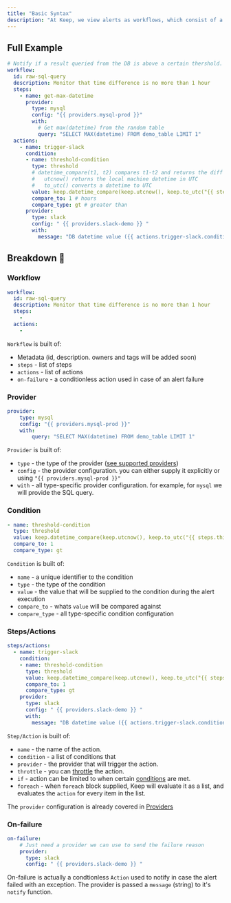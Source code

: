 ```yaml
---
title: "Basic Syntax"
description: "At Keep, we view alerts as workflows, which consist of a series of steps executed in sequence, each with its own specific input and output. To keep our approach simple, Keep's syntax is designed to closely resemble the syntax used in GitHub Actions. We believe that GitHub Actions has a well-established syntax, and there is no need to reinvent the wheel."
---
```

## Full Example
```yaml title=examples/raw_sql_query_datetime.yml
# Notify if a result queried from the DB is above a certain thershold.
workflow:
  id: raw-sql-query
  description: Monitor that time difference is no more than 1 hour
  steps:
    - name: get-max-datetime
      provider:
        type: mysql
        config: "{{ providers.mysql-prod }}"
        with:
          # Get max(datetime) from the random table
          query: "SELECT MAX(datetime) FROM demo_table LIMIT 1"
  actions:
    - name: trigger-slack
      condition:
      - name: threshold-condition
        type: threshold
        # datetime_compare(t1, t2) compares t1-t2 and returns the diff in hours
        #   utcnow() returns the local machine datetime in UTC
        #   to_utc() converts a datetime to UTC
        value: keep.datetime_compare(keep.utcnow(), keep.to_utc("{{ steps.this.results[0][0] }}"))
        compare_to: 1 # hours
        compare_type: gt # greater than
      provider:
        type: slack
        config: " {{ providers.slack-demo }} "
        with:
          message: "DB datetime value ({{ actions.trigger-slack.conditions.threshold.0.compare_value }}) is greater than 1! 🚨"
```

## Breakdown 🔨

### Workflow
```yaml
workflow:
  id: raw-sql-query
  description: Monitor that time difference is no more than 1 hour
  steps:
    -
  actions:
    -
```

`Workflow` is built of:
- Metadata (id, description. owners and tags will be added soon)
- `steps` - list of steps
- `actions` - list of actions
- `on-failure` - a conditionless action used in case of an alert failure

### Provider
```yaml
provider:
    type: mysql
    config: "{{ providers.mysql-prod }}"
    with:
        query: "SELECT MAX(datetime) FROM demo_table LIMIT 1"
```
`Provider` is built of:
- `type` - the type of the provider ([see supported providers](/workflows/providers/))
- `config` - the provider configuration. you can either supply it explicitly or using `"{{ providers.mysql-prod }}"`
- `with` - all type-specific provider configuration. for example, for `mysql` we will provide the SQL query.

### Condition
```yaml
- name: threshold-condition
  type: threshold
  value: keep.datetime_compare(keep.utcnow(), keep.to_utc("{{ steps.this.results[0][0] }}"))
  compare_to: 1
  compare_type: gt
```
`Condition` is built of:
- `name` - a unique identifier to the condition
- `type` - the type of the condition
- `value` - the value that will be supplied to the condition during the alert execution
- `compare_to` - whats `value` will be compared against
- `compare_type` - all type-specific condition configuration

### Steps/Actions
```yaml
steps/actions:
  - name: trigger-slack
    condition:
    - name: threshold-condition
      type: threshold
      value: keep.datetime_compare(keep.utcnow(), keep.to_utc("{{ steps.this.results[0][0] }}"))
      compare_to: 1
      compare_type: gt
    provider:
      type: slack
      config: " {{ providers.slack-demo }} "
      with:
        message: "DB datetime value ({{ actions.trigger-slack.conditions.threshold.0.compare_value }}) is greater than 1! 🚨"
```

`Step/Action` is built of:
- `name` - the name of the action.
- `condition` - a list of conditions that
- `provider` - the provider that will trigger the action.
- `throttle` - you can [throttle](../025_throttles/01-what-is-throttle.md) the action.
- `if` - action can be limited to when certain [conditions](../023_conditions/01-what-is-a-condition.md) are met.
- `foreach` - when `foreach` block supplied, Keep will evaluate it as a list, and evaluates the `action` for every item in the list.

The `provider` configuration is already covered in [Providers](syntax#provider)

### On-failure
```yaml
on-failure:
    # Just need a provider we can use to send the failure reason
    provider:
      type: slack
      config: " {{ providers.slack-demo }} "
```

On-failure is actually a condtionless `Action` used to notify in case the alert failed with an exception.
The provider is passed a `message` (string) to it's `notify` function.
